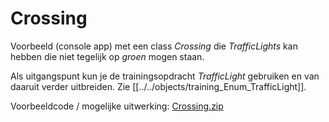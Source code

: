 # Crossing

Voorbeeld (console app) met een class *Crossing* die *TrafficLights* kan hebben die niet tegelijk op *groen* mogen staan.

Als uitgangspunt kun je de trainingsopdracht *TrafficLight* gebruiken en van daaruit verder uitbreiden. Zie [[../../objects/training_Enum_TrafficLight]]. 

Voorbeeldcode / mogelijke uitwerking:
[Crossing.zip](Crossing.zip)

